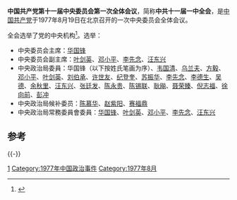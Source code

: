 '''中国共产党第十一届中央委员会第一次全体会议'''，简称'''中共十一届一中全会'''，是[[中国共产党|中国共产党]]于1977年8月19日在北京召开的一次中央委员会全体会议。

全会选举了党的中央机构<ref>{{cite news|title=外电评述中共十一届一中全会新闻公报|url=http://www.hprc.org.cn/wxzl/bksl/zt/zyshyij/200906/t20090615_10324.html|accessdate=2014-11-01|newspaper=当代中国研究所|archive-date=2015-09-24|archive-url=https://web.archive.org/web/20150924031828/http://www.hprc.org.cn/wxzl/bksl/zt/zyshyij/200906/t20090615_10324.html|dead-url=no}}</ref>。选举：
* 中央委员会主席：[[华国锋|华国锋]]
* 中央委员会副主席：[[叶剑英|叶剑英]]、[[邓小平|邓小平]]、[[李先念|李先念]]、[[汪东兴|汪东兴]]
* 中央政治局委員：华国锋（以下按姓氏笔画为序）、[[韦国清|韦国清]]、[[乌兰夫|乌兰夫]]、[[方毅|方毅]]、[[邓小平|邓小平]]、[[叶剑英|叶剑英]]、[[刘伯承|刘伯承]]、[[许世友|许世友]]、[[纪登奎|纪登奎]]、[[苏振华|苏振华]]、[[李先念|李先念]]、[[李德生_(1916年)|李德生]]、[[吴德|吴德]]、[[余秋里|余秋里]]、[[汪东兴|汪东兴]]、[[张廷发|张廷发]]、[[陈永贵|陈永贵]]、[[陈锡联|陈锡联]]、[[耿飚|耿飚]]、[[聂荣臻|聂荣臻]]、[[倪志福|倪志福]]、[[徐向前|徐向前]]、[[彭冲|彭冲]]
* 中央政治局候补委员：[[陈慕华|陈慕华]]、[[赵紫阳|赵紫阳]]、[[赛福鼎|赛福鼎]]
* 中央政治局常務委員會委員：[[华国锋|华国锋]]、[[叶剑英|叶剑英]]、[[邓小平|邓小平]]、[[李先念|李先念]]、[[汪东兴|汪东兴]]

== 参考 ==
{{Reflist}}

{{-}}
{{中国共产党的重要会议}}

[[Category:中国共产党第十一届中央委员会全体会议|1]]
[[Category:1977年中国政治事件|Category:1977年中国政治事件]]
[[Category:1977年8月|Category:1977年8月]]